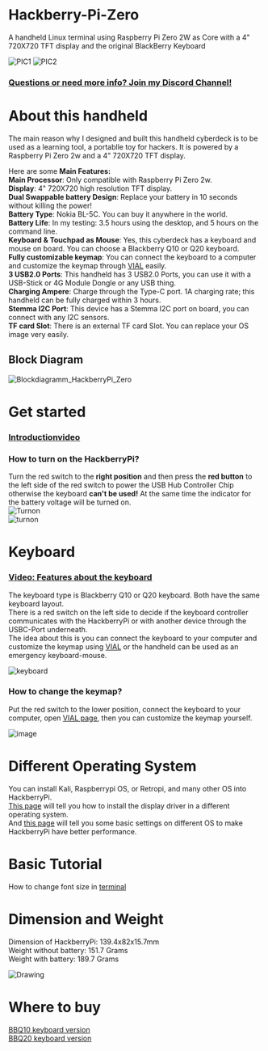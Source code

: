 # Hackberry-Pi-Zero
A handheld Linux terminal using Raspberry Pi Zero 2W as Core with a 4" 720X720 TFT display and the original BlackBerry Keyboard

![PIC1](https://github.com/user-attachments/assets/5038ae93-bd02-41cb-a2df-9c7afeaa57e3)
![PIC2](https://github.com/user-attachments/assets/19b1a504-f155-4f84-992f-cf4c463f5743)  

### [Questions or need more info? Join my Discord Channel!](https://discord.gg/WzPthAmMbP)  
# <a name='About this handheld  '>About this handheld</a>
The main reason why I designed and built this handheld cyberdeck is to be used as a learning tool, a portablle toy for hackers. It is powered by a Raspberry Pi Zero 2w and a 4" 720X720 TFT display. 

Here are some **Main Features:**  
**Main Processor**: Only compatible with Raspberry Pi Zero 2w.  
**Display**: 4" 720X720 high resolution TFT display.  
**Dual Swappable battery Design**: Replace your battery in 10 seconds without killing the power!  
**Battery Type**: Nokia BL-5C. You can buy it anywhere in the world.  
**Battery Life**: In my testing: 3.5 hours using the desktop, and 5 hours on the command line.  
**Keyboard & Touchpad as Mouse**: Yes, this cyberdeck has a keyboard and mouse on board. You can choose a Blackberry Q10 or Q20 keyboard.  
**Fully customizable keymap**: You can connect the keyboard to a computer and customize the keymap through [VIAL](https://get.vial.today/) easily.  
**3 USB2.0 Ports**: This handheld has 3 USB2.0 Ports, you can use it with a USB-Stick or 4G Module Dongle or any USB thing.  
**Charging Ampere**: Charge through the Type-C port. 1A charging rate; this handheld can be fully charged within 3 hours.  
**Stemma I2C Port**: This device has a Stemma I2C port on board, you can connect with any I2C sensors.  
**TF card Slot**: There is an external TF card Slot. You can replace your OS image very easily.  

## Block Diagram
![Blockdiagramm_HackberryPi_Zero](https://github.com/CarbonComputers/HackberryPi-Zero/blob/main/Mechanical-Drawing/HackberryPi%20Diagram.png)


# <a name='Get started  '>Get started   </a>  
### [Introductionvideo](https://www.youtube.com/watch?v=HDEBzaB1IcY&ab_channel=ZitaoTech)
### How to turn on the HackberryPi?  
Turn the red switch to the **right position** and then press the **red button** to the left side of the red switch to power the USB Hub Controller Chip otherwise the keyboard **can't be used!** At the same time the indicator for the battery voltage will be turned on.    
![Turnon](https://github.com/user-attachments/assets/9e333c90-5131-4404-85bd-e2c72a7e1bd3)  
![turnon](https://github.com/ZitaoTech/Hackberry-Pi_Zero/blob/main/Picture/Turnon.gif)
# <a name='Keyboard  '>Keyboard</a>
### [Video: Features about the keyboard](https://www.youtube.com/watch?v=mscH1y3DAzE&t=2s&ab_channel=ZitaoTech)
The keyboard type is Blackberry Q10 or Q20 keyboard. Both have the same keyboard layout.  
There is a red switch on the left side to decide if the keyboard controller communicates with the HackberryPi or with another device through the USBC-Port underneath.  
The idea about this is you can connect the keyboard to your computer and customize the keymap using [VIAL](https://get.vial.today/) or the handheld can be used as an emergency keyboard-mouse.

![keyboard](https://github.com/user-attachments/assets/63ac5772-f248-4117-bd29-ae0b3058e1e4)
### How to change the keymap?  
Put the red switch to the lower position, connect the keyboard to your computer, open [VIAL page](https://vial.rocks/), then you can customize the keymap yourself.

![image](https://github.com/user-attachments/assets/7c4e9b53-7a00-4cdd-b0b7-751647f76f6b)


# <a name='Different Operating System  '>Different Operating System</a>
You can install Kali, Raspberrypi OS, or Retropi, and many other OS into HackberryPi.  
[This page](https://github.com/ZitaoTech/Hackberry-Pi_Zero/tree/main/Screen) will tell you how to install the display driver in a different operating system.  
And [this page](https://github.com/ZitaoTech/Hackberry-Pi_Zero/tree/main/Basic-Setup) will tell you some basic settings on different OS to make HackberryPi have better performance. 
# <a name='Basic Tutorial  '>Basic Tutorial</a>
How to change font size in [terminal](https://askubuntu.com/questions/173220/how-do-i-change-the-font-or-the-font-size-in-the-tty-console)
# <a name='Dimension and Weight  '>Dimension and Weight</a>
Dimension of HackberryPi: 139.4x82x15.7mm  
Weight without battery: 151.7 Grams  
Weight with battery: 189.7 Grams

![Drawing](https://github.com/CarbonComputers/HackberryPi-Zero/blob/main/Mechanical-Drawing/HackberryPi%20Blueprint.png)  
# <a name='Where to buy  '>Where to buy</a>
[BBQ10 keyboard version](https://www.tindie.com/products/zitaotech/hackberrypi-cyberdeck-handheld-with-bbq10-keyboard/)  
[BBQ20 keyboard version](https://www.tindie.com/products/zitaotech/hackberrypi-cyberdeck-handheld-with-bbq20-keyboard/)
